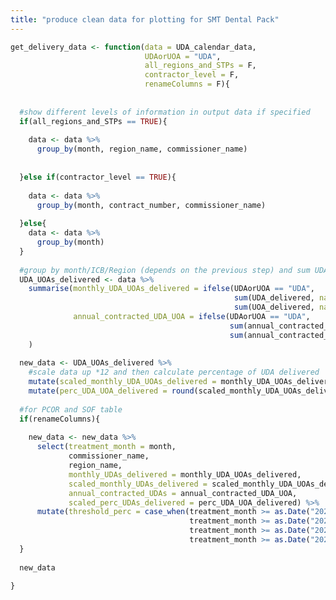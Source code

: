 ```yaml
---
title: "produce clean data for plotting for SMT Dental Pack"
---
```



```r

get_delivery_data <- function(data = UDA_calendar_data,
                              UDAorUOA = "UDA",
                              all_regions_and_STPs = F,
                              contractor_level = F,
                              renameColumns = F){
  
  
  #show different levels of information in output data if specified
  if(all_regions_and_STPs == TRUE){
    
    data <- data %>%
      group_by(month, region_name, commissioner_name)
    
    
  }else if(contractor_level == TRUE){
    
    data <- data %>%
      group_by(month, contract_number, commissioner_name)
    
  }else{
    data <- data %>%
      group_by(month)
  }
  
  #group by month/ICB/Region (depends on the previous step) and sum UDAs delivered and contracted UDA
  UDA_UOAs_delivered <- data %>%
    summarise(monthly_UDA_UOAs_delivered = ifelse(UDAorUOA == "UDA", 
                                                  sum(UDA_delivered, na.rm = T),
                                                  sum(UOA_delivered, na.rm = T)),
              annual_contracted_UDA_UOA = ifelse(UDAorUOA == "UDA",
                                                 sum(annual_contracted_UDA, na.rm = T),
                                                 sum(annual_contracted_UOA, na.rm = T))
    )
  
  new_data <- UDA_UOAs_delivered %>%
    #scale data up *12 and then calculate percentage of UDA delivered
    mutate(scaled_monthly_UDA_UOAs_delivered = monthly_UDA_UOAs_delivered * 12) %>%
    mutate(perc_UDA_UOA_delivered = round(scaled_monthly_UDA_UOAs_delivered * 100 / annual_contracted_UDA_UOA)) 
  
  #for PCOR and SOF table
  if(renameColumns){
    
    new_data <- new_data %>%
      select(treatment_month = month,
             commissioner_name,
             region_name,
             monthly_UDAs_delivered = monthly_UDA_UOAs_delivered,
             scaled_monthly_UDAs_delivered = scaled_monthly_UDA_UOAs_delivered,
             annual_contracted_UDAs = annual_contracted_UDA_UOA,
             scaled_perc_UDAs_delivered = perc_UDA_UOA_delivered) %>%
      mutate(threshold_perc = case_when(treatment_month >= as.Date("2021-04-01") & treatment_month < as.Date("2021-10-01") ~ "60",
                                        treatment_month >= as.Date("2021-10-01") & treatment_month < as.Date("2022-01-01") ~ "65",
                                        treatment_month >= as.Date("2022-01-01") & treatment_month < as.Date("2022-04-01") ~ "85",
                                        treatment_month >= as.Date("2022-04-01") & treatment_month < as.Date("2022-07-01") ~ "95"))
  }
  
  new_data
  
}



```

